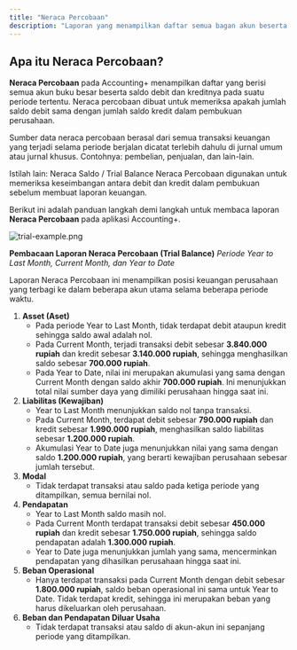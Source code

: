 ```yaml
---
title: "Neraca Percobaan"
description: "Laporan yang menampilkan daftar semua bagan akun beserta saldonya baik debit maupun kredit pada suatu periode tertentu"
---
```


## Apa itu Neraca Percobaan?

**Neraca Percobaan** pada Accounting\+ menampilkan daftar yang berisi semua akun buku besar beserta saldo debit dan kreditnya pada suatu periode tertentu. Neraca percobaan dibuat untuk memeriksa apakah jumlah saldo debit sama dengan jumlah saldo kredit dalam pembukuan perusahaan.

Sumber data neraca percobaan berasal dari semua transaksi keuangan yang terjadi selama periode berjalan dicatat terlebih dahulu di jurnal umum atau jurnal khusus. Contohnya: pembelian, penjualan,  dan lain-lain.

<Info>
  Istilah lain: Neraca Saldo / Trial Balance
</Info>

<Tip>
  Neraca Percobaan digunakan untuk memeriksa keseimbangan antara debit dan kredit dalam pembukuan sebelum membuat laporan keuangan.
</Tip>

Berikut ini adalah panduan langkah demi langkah untuk membaca laporan **Neraca Percobaan** pada aplikasi Accounting\+.

![trial-example.png](/images/trial-example.png)

**Pembacaan Laporan Neraca Percobaan (Trial Balance)** _Periode Year to Last Month, Current Month, dan Year to Date_

Laporan Neraca Percobaan ini menampilkan posisi keuangan perusahaan yang terbagi ke dalam beberapa akun utama selama beberapa periode waktu.

1. **Asset (Aset)**
   - Pada periode Year to Last Month, tidak terdapat debit ataupun kredit sehingga saldo awal adalah nol.
   - Pada Current Month, terjadi transaksi debit sebesar **3.840.000 rupiah** dan kredit sebesar **3.140.000 rupiah**, sehingga menghasilkan saldo sebesar **700.000 rupiah**.
   - Pada Year to Date, nilai ini merupakan akumulasi yang sama dengan Current Month dengan saldo akhir **700.000 rupiah**. Ini menunjukkan total nilai sumber daya yang dimiliki perusahaan hingga saat ini.
2. **Liabilitas (Kewajiban)**
   - Year to Last Month menunjukkan saldo nol tanpa transaksi.
   - Pada Current Month, terdapat debit sebesar **790.000 rupiah** dan kredit sebesar **1.990.000 rupiah**, menghasilkan saldo liabilitas sebesar **1.200.000 rupiah**.
   - Akumulasi Year to Date juga menunjukkan nilai yang sama dengan saldo **1.200.000 rupiah**, yang berarti kewajiban perusahaan sebesar jumlah tersebut.
3. **Modal**
   - Tidak terdapat transaksi atau saldo pada ketiga periode yang ditampilkan, semua bernilai nol.
4. **Pendapatan**
   - Year to Last Month saldo masih nol.
   - Pada Current Month terdapat transaksi debit sebesar **450.000 rupiah** dan kredit sebesar **1.750.000 rupiah**, sehingga saldo pendapatan adalah **1.300.000 rupiah**.
   - Year to Date juga menunjukkan jumlah yang sama, mencerminkan pendapatan yang dihasilkan perusahaan hingga saat ini.
5. **Beban Operasional**
   - Hanya terdapat transaksi pada Current Month dengan debit sebesar **1.800.000 rupiah**, saldo beban operasional ini sama untuk Year to Date. Tidak terdapat kredit, sehingga ini merupakan beban yang harus dikeluarkan oleh perusahaan.
6. **Beban dan Pendapatan Diluar Usaha**
   - Tidak terdapat transaksi atau saldo di akun-akun ini sepanjang periode yang ditampilkan.